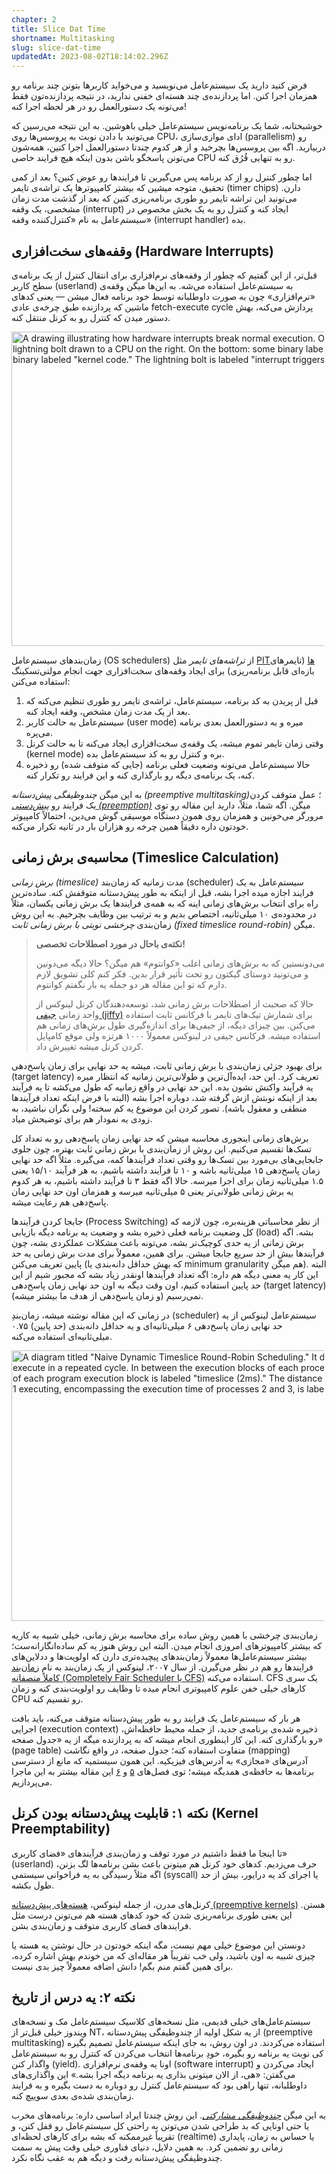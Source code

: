 ```yaml
---
chapter: 2
title: Slice Dat Time
shortname: Multitasking
slug: slice-dat-time
updatedAt: 2023-08-02T18:14:02.296Z
---
```


فرض کنید دارید یک سیستم‌عامل می‌نویسید و می‌خواید کاربرها بتونن چند برنامه رو همزمان اجرا کنن. اما پردازنده‌ی چند هسته‌ای خفنی ندارید، در نتیجه پردازنده‌تون فقط می‌تونه یک دستورالعمل رو در هر لحظه اجرا کنه!

خوشبختانه، شما یک برنامه‌نویس سیستم‌عامل خیلی باهوشین. به این نتیجه می‌رسین که می‌تونید با دادن نوبت به پروسس‌ها روی CPU، ادای موازی‌سازی (parallelism) رو دربیارید. اگه بین پروسس‌ها بچرخید و از هر کدوم چندتا دستورالعمل اجرا کنین، همه‌شون می‌تونن پاسخگو باشن بدون اینکه هیچ فرایند خاصی CPU رو به تنهایی قُرُق کنه.

اما چطور کنترل رو از کد برنامه پس می‌گیرین تا فرایندها رو عوض کنین؟ بعد از کمی تحقیق، متوجه میشین که بیشتر کامپیوترها یک تراشه‌ی تایمر (timer chips) دارن. می‌تونید این تراشه تایمر رو طوری برنامه‌ریزی کنین که بعد از گذشت مدت زمان مشخصی، یک وقفه (interrupt) ایجاد کنه و کنترل رو به یک بخش مخصوص در سیستم‌عامل به نام «کنترل‌کننده وقفه» (interrupt handler) بده.

## وقفه‌های سخت‌افزاری (Hardware Interrupts)

قبل‌تر، از این گفتیم که چطور از وقفه‌های نرم‌افزاری برای انتقال کنترل از یک برنامه‌ی سطح کاربر (userland) به سیستم‌عامل استفاده می‌شه. به این‌ها میگن وقفه‌ی «نرم‌افزاری» چون به صورت داوطلبانه توسط خود برنامه فعال میشن — یعنی کدهای ماشین که پردازنده طبق چرخه‌ی عادی fetch-execute cycle پردازش می‌کنه، بهش دستور میدن که کنترل رو به کرنل منتقل کنه.

<img src='images/keyboard-hardware-interrupt.png' loading='eager' style='max-width: 500px; margin: 0 auto;' alt='A drawing illustrating how hardware interrupts break normal execution. On top: a drawing of a keyboard with a highlighted key, with a lightning bolt drawn to a CPU on the right. On the bottom: some binary labeled "program code," a similar lightning bolt, and some more binary labeled "kernel code." The lightning bolt is labeled "interrupt triggers context switch."' width='935' height='503' />

زمان‌بندهای سیستم‌عامل (OS schedulers) از _تراشه‌های تایمر_ مثل [PITها](https://en.wikipedia.org/wiki/Programmable_interval_timer) (تایمرهای بازه‌ای قابل برنامه‌ریزی) برای ایجاد وقفه‌های سخت‌افزاری جهت انجام مولتی‌تسکینگ استفاده می‌کنن:

1. قبل از پریدن به کد برنامه، سیستم‌عامل، تراشه‌ی تایمر رو طوری تنظیم می‌کنه که بعد از یک مدت زمان مشخص، وقفه ایجاد کنه.
2. سیستم‌عامل به حالت کاربر (user mode) میره و به دستورالعمل بعدی برنامه می‌پره.
3. وقتی زمان تایمر تموم میشه، یک وقفه‌ی سخت‌افزاری ایجاد می‌کنه تا به حالت کرنل (kernel mode) بره و کنترل رو به کد سیستم‌عامل بده.
4. حالا سیستم‌عامل می‌تونه وضعیت فعلی برنامه (جایی که متوقف شده) رو ذخیره کنه، یک برنامه‌ی دیگه رو بارگذاری کنه و این فرایند رو تکرار کنه.

به این میگن _چندوظیفگی پیش‌دستانه (preemptive multitasking)_؛ عمل متوقف کردن یک فرایند رو [_پیش‌دستی (preemption)_](https://en.wikipedia.org/wiki/Preemption_(computing)) میگن. اگه شما، مثلاً، دارید این مقاله رو توی مرورگر می‌خونین و همزمان روی همون دستگاه موسیقی گوش می‌دین، احتمالاً کامپیوتر خودتون داره دقیقاً همین چرخه رو هزاران بار در ثانیه تکرار می‌کنه.

## محاسبه‌ی برش زمانی (Timeslice Calculation)

_برش زمانی (timeslice)_ مدت زمانیه که زمان‌بند (scheduler) سیستم‌عامل به یک فرایند اجازه میده اجرا بشه، قبل از اینکه به طور پیش‌دستانه متوقفش کنه. ساده‌ترین راه برای انتخاب برش‌های زمانی اینه که به همه‌ی فرایندها یک برش زمانی یکسان، مثلاً در محدوده‌ی ۱۰ میلی‌ثانیه، اختصاص بدیم و به ترتیب بین وظایف بچرخیم. به این روش زمان‌بندی _چرخشی نوبتی با برش زمانی ثابت (fixed timeslice round-robin)_ میگن.

> **نکته‌ی باحال در مورد اصطلاحات تخصصی!**
> 
> می‌دونستین که به برش‌های زمانی اغلب «کوانتوم» هم میگن؟ حالا دیگه می‌دونین و می‌تونید دوستای گیکتون رو تحت تأثیر قرار بدین. فکر کنم کلی تشویق لازم دارم که تو این مقاله هر دو جمله یه بار نگفتم کوانتوم.
> 
> حالا که صحبت از اصطلاحات برش زمانی شد، توسعه‌دهندگان کرنل لینوکس از واحد زمانی [جیفی (jiffy)](https://github.com/torvalds/linux/blob/22b8cc3e78f5448b4c5df00303817a9137cd663f/include/linux/jiffies.h) برای شمارش تیک‌های تایمر با فرکانس ثابت استفاده می‌کنن. بین چیزای دیگه، از جیفی‌ها برای اندازه‌گیری طول برش‌های زمانی هم استفاده میشه. فرکانس جیفی در لینوکس معمولاً ۱۰۰۰ هرتزه ولی موقع کامپایل کردن کرنل میشه تغییرش داد.

برای بهبود جزئی زمان‌بندی با برش زمانی ثابت، میشه یه حد نهایی برای زمان پاسخ‌دهی (target latency) تعریف کرد. این حد، ایده‌آل‌ترین و طولانی‌ترین زمانیه که انتظار میره یه فرآیند واکنش نشون بده. این حد نهایی در واقع زمانیه که طول می‌کشه تا یه فرآیند بعد از اینکه نوبتش ازش گرفته شد، دوباره اجرا بشه (البته با فرض اینکه تعداد فرآیندها منطقی و معقول باشه). تصور کردن این موضوع یه کم سخته! ولی نگران نباشید، به زودی یه نمودار هم برای توضیحش میاد.

برش‌های زمانی اینجوری محاسبه میشن که حد نهایی زمان پاسخ‌دهی رو به تعداد کل تسک‌ها تقسیم می‌کنیم. این روش از زمان‌بندی با برش زمانی ثابت بهتره، چون جلوی جابجایی‌های بی‌مورد بین تسک‌ها رو وقتی تعداد فرآیندها کمه، می‌گیره. مثلاً اگه حد نهایی زمان پاسخ‌دهی ۱۵ میلی‌ثانیه باشه و ۱۰ تا فرآیند داشته باشیم، به هر فرآیند ۱۵/۱۰ یعنی ۱.۵ میلی‌ثانیه زمان برای اجرا میرسه. حالا اگه فقط ۳ تا فرآیند داشته باشیم، به هر کدوم یه برش زمانی طولانی‌تر یعنی ۵ میلی‌ثانیه میرسه و همزمان اون حد نهایی زمان پاسخ‌دهی هم رعایت میشه.

جابجا کردن فرآیندها (Process Switching) از نظر محاسباتی هزینه‌بره، چون لازمه که کل وضعیت برنامه فعلی ذخیره بشه و وضعیت یه برنامه دیگه بازیابی (load) بشه. اگه برش زمانی از یه حدی کوچیک‌تر بشه، می‌تونه باعث مشکلات عملکردی بشه، چون فرآیندها بیش از حد سریع جابجا میشن. برای همین، معمولاً برای مدت برش زمانی یه حد پایین تعریف می‌کنن (که بهش حداقل دانه‌بندی یا minimum granularity هم میگن). البته این کار یه معنی دیگه هم داره: اگه تعداد فرآیندها اونقدر زیاد بشه که مجبور شیم از این حد پایین استفاده کنیم، اون وقت دیگه به اون حد نهایی زمان پاسخ‌دهی (target latency) نمی‌رسیم (و زمان پاسخ‌دهی از هدف ما بیشتر میشه).

در زمانی که این مقاله نوشته میشه، زمان‌بندِ (scheduler) سیستم‌عامل لینوکس از یه حد نهایی زمان پاسخ‌دهی ۶ میلی‌ثانیه‌ای و یه حداقل دانه‌بندی (حد پایین) ۰.۷۵ میلی‌ثانیه‌ای استفاده می‌کنه.

<img src='images/linux-scheduler-target-latency.png' loading='lazy' style='max-width: 500px; margin: 0 auto;' alt='A diagram titled "Naive Dynamic Timeslice Round-Robin Scheduling." It depicts a time series of 3 different processes getting time to execute in a repeated cycle. In between the execution blocks of each process is a much shorter block labeled "kernel scheduler." The length of each program execution block is labeled "timeslice (2ms)." The distance from the start of process 1 executing to the next start of process 1 executing, encompassing the execution time of processes 2 and 3, is labeled as "target latency (6ms)."' width='935' height='433' />

زمان‌بندی چرخشی با همین روش ساده برای محاسبه برش زمانی، خیلی شبیه به کاریه که بیشتر کامپیوترهای امروزی انجام میدن. البته این روش هنوز یه کم ساده‌انگارانه‌ست؛ بیشتر سیستم‌عامل‌ها معمولاً زمان‌بندهای پیچیده‌تری دارن که اولویت‌ها و ددلاین‌های فرایندها رو هم در نظر می‌گیرن. از سال ۲۰۰۷، لینوکس از یک زمان‌بند به نام [زمان‌بند کاملاً منصفانه (Completely Fair Scheduler یا CFS)](https://docs.kernel.org/scheduler/sched-design-CFS.html) استفاده می‌کنه. CFS یک سری کارهای خیلی خفن علوم کامپیوتری انجام میده تا وظایف رو اولویت‌بندی کنه و زمان CPU رو تقسیم کنه.

هر بار که سیستم‌عامل یک فرایند رو به طور پیش‌دستانه متوقف می‌کنه، باید بافت اجرایی (execution context) ذخیره شده‌ی برنامه‌ی جدید، از جمله محیط حافظه‌اش، رو بارگذاری کنه. این کار اینطوری انجام میشه که به پردازنده میگه از یه «جدول صفحه» (page table) متفاوت استفاده کنه؛ جدول صفحه، در واقع نگاشت (mapping) آدرس‌های «مجازی» به آدرس‌های فیزیکیه. این همون سیستمیه که مانع از دسترسی برنامه‌ها به حافظه‌ی همدیگه میشه؛ توی فصل‌های [۵](/the-translator-in-your-computer) و [۶](/lets-talk-about-forks-and-cows) این مقاله بیشتر به این ماجرا می‌پردازیم.

## نکته ۱: قابلیت پیش‌دستانه بودن کرنل (Kernel Preemptability)

تا اینجا ما فقط داشتیم در مورد توقف و زمان‌بندی فرآیندهای «فضای کاربری» (userland) حرف می‌زدیم. کدهای خود کرنل هم میتونن باعث بشن برنامه‌ها لگ بزنن، اگه مثلاً رسیدگی به یه فراخوانی سیستمی (syscall) یا اجرای کد یه درایور، بیش از حد طول بکشه.

کرنل‌های مدرن، از جمله لینوکس، [هسته‌های پیش‌دستانه (preemptive kernels)](https://en.wikipedia.org/wiki/Kernel_preemption) هستن. این یعنی طوری برنامه‌ریزی شدن که خود کدهای هسته هم می‌تونن درست مثل فرایندهای فضای کاربری متوقف و زمان‌بندی بشن.

دونستن این موضوع خیلی مهم نیست، مگه اینکه خودتون در حال نوشتن یه هسته یا چیزی شبیه به اون باشید، ولی خب تقریباً هر مقاله‌ای که من خوندم بهش اشاره کرده، برای همین گفتم منم بگم! دانش اضافه معمولاً چیز بدی نیست.

## نکته ۲: یه درس از تاریخ

سیستم‌عامل‌های خیلی قدیمی، مثل نسخه‌های کلاسیک سیستم‌عامل مک و نسخه‌های ویندوز خیلی قبل‌تر از NT، از یه شکل اولیه از چندوظیفگی پیش‌دستانه (preemptive multitasking) استفاده می‌کردند. در اون روش، به جای اینکه سیستم‌عامل تصمیم بگیره کی نوبت یه برنامه رو بگیره، خودِ برنامه‌ها انتخاب می‌کردن که کنترل رو به سیستم‌عامل واگذار کنن (yield). اونا یه وقفه‌ی نرم‌افزاری (software interrupt) ایجاد می‌کردن و می‌گفتن: «هی، از الان میتونی بذاری یه برنامه دیگه اجرا بشه.» این واگذاری‌های داوطلبانه، تنها راهی بود که سیستم‌عامل کنترل رو دوباره به دست بگیره و به فرایند زمان‌بندی شده‌ی بعدی سوییچ کنه.

به این میگن [*چندوظیفگی مشارکتی*](https://en.wikipedia.org/wiki/Cooperative_multitasking). این روش چندتا ایراد اساسی داره: برنامه‌های مخرب یا حتی اونایی که بد طراحی شدن می‌تونن به راحتی کل سیستم‌عامل رو قفل کنن، و تقریباً غیرممکنه که بشه برای کارهای لحظه‌ای (realtime) یا حساس به زمان، پایداری زمانی رو تضمین کرد. به همین دلایل، دنیای فناوری خیلی وقت پیش به سمت چندوظیفگی پیش‌دستانه رفت و دیگه هم به عقب نگاه نکرد.
